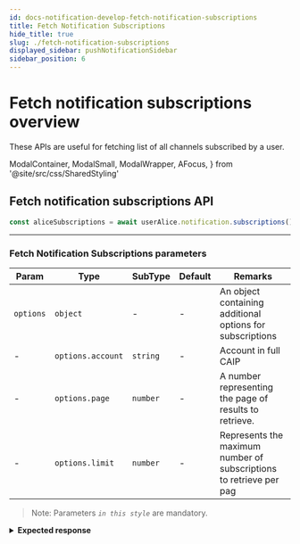 ```yaml
---
id: docs-notification-develop-fetch-notification-subscriptions
title: Fetch Notification Subscriptions
hide_title: true
slug: ./fetch-notification-subscriptions
displayed_sidebar: pushNotificationSidebar
sidebar_position: 6
---
```


# Fetch notification subscriptions overview

These APIs are useful for fetching list of all channels subscribed by a user.

<head>
  <title>
    Fetch Notification Subscriptions | Push Notification | Push Documentation
  </title>
</head>

  ModalContainer,
  ModalSmall,
  ModalWrapper,
  AFocus,
} from '@site/src/css/SharedStyling'

## Fetch notification subscriptions API

<Tabs className="codetabs" groupId="code-examples">
  <TabItem value="js" attributes={{className: "codetab js"}} default>

```typescript
const aliceSubscriptions = await userAlice.notification.subscriptions()
```

  </TabItem>
</Tabs>

---

### Fetch Notification Subscriptions parameters

| Param     | Type              | SubType  | Default | Remarks                                                            |
| --------- | ----------------- | -------- | ------- | ------------------------------------------------------------------ |
| `options` | `object`          | -        | -       | An object containing additional options for subscriptions          |
| -         | `options.account` | `string` | -       | Account in full CAIP                                               |
| -         | `options.page`    | `number` | -       | A number representing the page of results to retrieve.             |
| -         | `options.limit`   | `number` | -       | Represents the maximum number of subscriptions to retrieve per pag |

> Note: Parameters _`in this style`_ are mandatory.

<details>

<summary>
  <b>Expected response</b>
</summary>

```typescript
[
  { channel: '0xD8634C39BBFd4033c0d3289C4515275102423681' },
  { channel: '0x74415Bc4C4Bf4Baecc2DD372426F0a1D016Fa924' },
]
```

</details>
